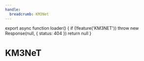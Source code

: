 ```yaml
---
handle:
  breadcrumb: KM3Net
---
```



export async function loader() {
  if (!feature('KM3NET')) throw new Response(null, { status: 404 })
  return null
}

# KM3NeT
